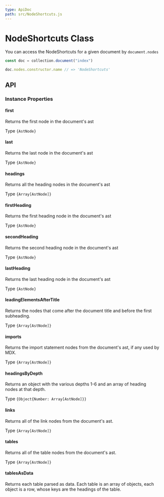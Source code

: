 ```yaml
---
type: ApiDoc
path: src/NodeShortcuts.js
---
```

# NodeShortcuts Class

You can access the NodeShortcuts for a given document by `document.nodes`

```javascript
const doc = collection.document("index")

doc.nodes.constructor.name // => 'NodeShortcuts'
```

## API

### Instance Properties


#### first

Returns the first node in the document's ast

Type `{AstNode}`

#### last

Returns the last node in the document's ast

Type `{AstNode}`

#### headings

Returns all the heading nodes in the document's ast

Type `{Array[AstNode]}`

#### firstHeading

Returns the first heading node in the document's ast

Type `{AstNode}`

#### secondHeading

Returns the second heading node in the document's ast

Type `{AstNode}`

#### lastHeading

Returns the last heading node in the document's ast

Type `{AstNode}`

#### leadingElementsAfterTitle

Returns the nodes that come after the document title and before the first subheading.

Type `{Array[AstNode]}`

#### imports

Returns the import statement nodes from the document's ast, if any used by MDX.

Type `{Array[AstNode]}`

#### headingsByDepth

Returns an object with the various depths 1-6 and an array of heading nodes at that depth.

Type `{Object{Number: Array[AstNode]}}`

#### links

Returns all of the link nodes from the document's ast.

Type `{Array[AstNode]}`

#### tables

Returns all of the table nodes from the document's ast.

Type `{Array[AstNode]}`

#### tablesAsData

Returns each table parsed as data.  Each table is an array of objects, each object is a row, whose keys are the headings of the table.


